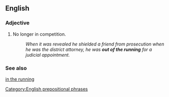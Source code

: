 ==English==

===Adjective===
{{en-adj|head=[[out]] [[of]] [[the]] [[running]]|-}}

# {{label|en|idiomatic}} No longer in competition.
#: ''When it was revealed he shielded a friend from prosecution when he was the district attorney, he was '''out of the running''' for a judicial appointment.''

===See also===
[[in the running]]

[[Category:English prepositional phrases]]